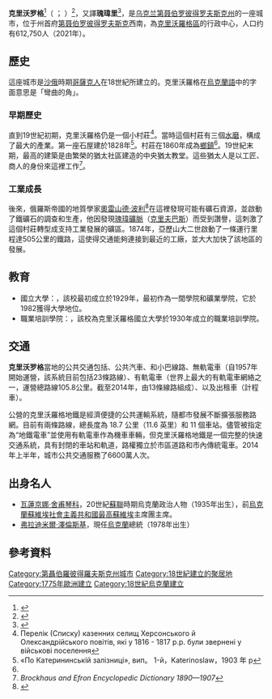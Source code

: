 {{noteTA
|G1=地名
|1=zh-hans:第聂伯罗彼得罗夫斯克州;zh-hant:第聶伯羅彼得羅夫斯克州;zh-tw:聶伯彼得羅夫斯克州;
|2=zh-hans:第聂伯罗彼得罗夫斯克;zh-hant:第聶伯羅彼得羅夫斯克;zh-tw:聶伯城;
|3=zh-hans:第聂伯河;zh-hant:第聶伯河;zh-tw:聶伯河;
|4=zh-hans:克里沃罗格;zh-hant:克里沃羅格;zh-tw:克里維里赫;
}}
{{Infobox Settlement
| name =克里沃罗格
| native_name = {{lang|uk|Криви́й Ріг}}
| settlement_type  = 城市
| image_skyline = KR City collage.png
| imagesize = 
| image_caption = 
| image_flag = Banner of Kryvyi Rih.svg
| image_shield = Coat of Arms of Kryvyi Rih.svg
| image_blank_emblem  = Kryvyi Rih Logotype 06.png
| pushpin_map = Ukraine
| pushpin_label_position = bottom
| subdivision_type = 国家
| subdivision_name = {{UKR}}
| subdivision_type1 = [[乌克兰行政区划|州]]
| subdivision_name1 = [[第聂伯罗彼得罗夫斯克州|第聂伯罗彼得罗夫斯克州]]
| subdivision_type2 = [[区_(乌克兰)|区]]
| subdivision_name2 = [[克里沃羅格區|克里沃羅格區]]
| established_title = 成立
| established_date = 1775年
| established_title1 = 成為城鎮
| established_date1 = 1860年
| established_title2 = 成為城市
| established_date2 = 1919年
| elevation_footnotes = <ref>{{cite web|title=Kryvyi Rih (Ternopil Oblast, Kryvyi Rih Raion)|url=http://weather.in.ua/en/dnepropetrovskaja/12267|work=weather.in.ua|access-date=27 February 2012|archive-date=2022-05-05|archive-url=https://web.archive.org/web/20220505081439/https://weather.in.ua/en/dnepropetrovskaja/12267}}</ref>
| elevation_m = 84
| unit_pref = Metric
| area_footnotes = 
| area_total_km2 = 430
| area_land_km2 = 
| area_water_km2 = 
| area_water_percent = 
| area_note = 
| population_footnotes = 
| population_total = 680,000<ref>{{cite web |url= https://www.0564.ua/news/3298707/reestr-tergromady-v-krivom-roge-opublikovali-kolicestvo-naselenia-goroda-na-nacalo-2022-goda |title= Реестр тергромады: в Кривом Роге опубликовали количество населения города на начало 2022 года |publisher= 0564.ua |language= ru |access-date= 2022-02-27 |archive-date= 2022-05-05 |archive-url= https://web.archive.org/web/20220505081400/https://www.0564.ua/news/3298707/reestr-tergromady-v-krivom-roge-opublikovali-kolicestvo-naselenia-goroda-na-nacalo-2022-goda }}</ref>
| population_as_of = 2022年1月
| population_rank = 第7名
| population_density_km2 = auto
| population_note = 2017
| population_metro = 1,140,500
| population_demonym = Kryvorizhets, Kryvorozhanka, Kryvorizhtsi
| timezone = [[欧洲东部时间|EEST]]
| utc_offset = +2
| timezone_DST = [[欧洲东部夏令时间|EET]]
| utc_offset_DST = +3
| postal_code_type = [[邮政编码|邮政编码]]
| postal_code = 50000-50479
| area_code_type = [[电话号码分类计划|电话号码分类计划]]
| area_code = +380 56(4)
| website = {{URL|https://krmisto.gov.ua/}}
}}

'''克里沃罗格'''<ref>{{cite news | url = https://www.chinanews.com.cn/gj/shipin/cns-d/2022/02-28/news918148.shtml | title = 联合国难民署首辆援助物资卡车抵达乌克兰克里沃罗格 | publisher = 中国新闻网 | date = 2022-02-28 | accessdate = 2022-02-28 | archive-date = 2022-03-01 | archive-url = https://web.archive.org/web/20220301004427/https://www.chinanews.com.cn/gj/shipin/cns-d/2022/02-28/news918148.shtml }}</ref>（{{lang-uk|Кривий Ріг|Kryvyi Rih<ref>牛津字典. "[http://www.oxforddictionaries.com/definition/english/Kryvyi-Rih?q=Kryvyi+Rih Kryvyi Rih] {{Wayback|url=http://www.oxforddictionaries.com/definition/english/Kryvyi-Rih?q=Kryvyi+Rih |date=20150924121953 }}". [[牛津大學出版社|牛津大學出版社]], 2013. Accessed 27 August 2013.</ref>}} {{IPA-uk|krɪˌwɪj ˈr⁽ʲ⁾iɦ|}}；{{lang-ru|Кривой Рог}} {{IPA-ru|krʲɪˌvoj ˈrok|}}）<ref>{{cite web |url= http://kryvyirih.dp.ua/pro_misto_kriviy_rig/zagalna_informatsiya/demografichna_situatsiya |title= UA population estimates |publisher= Office for National Statistics |archive-url= https://web.archive.org/web/20141102004146/http://kryvyirih.dp.ua/pro_misto_kriviy_rig/zagalna_informatsiya/demografichna_situatsiya |archive-date= 2014-11-02 |url-status= dead }}</ref>，又譯'''瑰瑋里'''<ref>{{Cite book|url=https://www.sanmin.com.tw/Product/index/010317404|title = 烏克蘭史――西方的梁山泊，增訂二版|isbn = 9789571472911|author = 王承宗|date = 6 April 2022}}</ref>，是[[乌克兰|乌克兰]][[第聂伯罗彼得罗夫斯克州|第聂伯罗彼得罗夫斯克州]]的一座城市，位于州首府[[第聂伯罗彼得罗夫斯克|第聂伯罗彼得罗夫斯克]]西南，為[[克里沃羅格區|克里沃羅格區]]的行政中心，人口约有612,750人（2021年）。

==歷史==
這座城市是[[沙俄|沙俄]]時期[[哥薩克人|哥薩克人]]在18世紀所建立的。克里沃羅格在[[烏克蘭語|烏克蘭語]]中的字面意思是「彎曲的角」。
===早期歷史===
直到19世紀初期，克里沃羅格仍是一個小村莊<ref>Перелік (Списку) казенних селищ Херсонського й Олександрійського повітів, які у 1816 - 1817 р.р. були звернені у військові поселення</ref>。當時這個村莊有三個[[水磨|水磨]]，構成了最大的產業。第一座石屋建於1828年<ref>«По Катерининській залізниці», вип。 1-й，Katerinoslaw，1903 年 р</ref>。村莊在1860年成為[[鄉鎮|鄉鎮]]<ref name="encdict"/>。19世紀末期，最高的建築是由繁榮的猶太社區建造的中央猶太教堂。這些猶太人是以工匠、商人的身份來這裡工作<ref name="encdict">''Brockhaus and Efron Encyclopedic Dictionary 1890—1907''</ref>。

===工業成長===
後來，俄羅斯帝國的地質學家[[奧雷山德·波利|奧雷山德·波利]]<ref>{{Cite book|url = https://books.google.com/books?id=ADsXhFeJ2UEC&q=exploited+until+Alexander+Pol%2C+a+rich+landowner&pg=PA407|title = The Development of the Economies of Continental Europe 1850-1914 (Routledge Revivals)|isbn = 9781136810886|last1 = Milward|first1 = Alan|last2 = Saul|first2 = S. B.|date = 6 August 2012|access-date = 2022-02-26|archive-date = 2022-05-05|archive-url = https://web.archive.org/web/20220505081351/https://books.google.com/books?id=ADsXhFeJ2UEC&q=exploited+until+Alexander+Pol%2C+a+rich+landowner&pg=PA407}}</ref>在這裡發現可能有礦石資源，並啟動了鐵礦石的調查和生產，他因發現[[瑰瑋礦盆區|瑰瑋礦脈]]（[[克里夫巴斯|克里夫巴斯]]）而受到讚譽，這刺激了這個村莊轉型成支持工業發展的礦區。1874年，亞歷山大二世啟動了一條運行里程達505公里的鐵路，這使得交通能夠連接到最近的工廠，並大大加快了該地區的發展。

==教育==
* 國立大學：{{link-uk|克里沃羅格國立大學|Криворізький національний університет}}，該校最初成立於1929年，最初作為一間學院和礦業學院，它於1982獲得大學地位。
* 職業培訓學院：{{link-uk|克里沃羅格職訓學院|Криворізький_державний_педагогічний_університет}}，該校為克里沃羅格國立大學於1930年成立的職業培訓學院。

==交通==
'''克里沃罗格'''當地的公共交通包括{{link-uk|克里沃羅格地鐵|Криворізький_швидкісний_трамвай}}、公共汽車、和小巴線路、無軌電車（自1957年開始運營，該系統目前包括23條路線）、有軌電車（世界上最大的有軌電車網絡之一，運營總路線105.8公里。截至2014年，由13條線路組成）、以及出租車（計程車）。

公營的克里沃羅格地鐵是經濟便捷的公共運輸系統，隨都市發展不斷擴張服務路網。目前有兩條路線，總長度為 18.7 公里（11.6 英里）和 11 個車站。儘管被指定為“地鐵電車”並使用有軌電車作為機車車輛，但克里沃羅格地鐵是一個完整的快速交通系統，具有封閉的車站和軌道，路權獨立於市區道路和市內傳統電車。2014年上半年，城市公共交通服務了6600萬人次。

==出身名人==
* [[瓦蓮京娜·舍甫琴科|瓦蓮京娜·舍甫琴科]]，20世紀[[蘇聯|蘇聯]]時期烏克蘭政治人物（1935年出生），前[[烏克蘭蘇維埃社會主義共和國|烏克蘭蘇維埃社會主義共和國]][[最高蘇維埃|最高蘇維埃]]主席團主席。
* [[弗拉迪米爾·澤倫斯基|弗拉迪米爾·澤倫斯基]]，現任[[烏克蘭|烏克蘭]]總統（1978年出生）

==參考資料==
{{reflist|35em}}

{{Authority control}}

{{DEFAULTSORT:Kryvyi Rih}}
[[Category:第聶伯羅彼得羅夫斯克州城市|Category:第聶伯羅彼得羅夫斯克州城市]]
[[Category:18世紀建立的聚居地|Category:18世紀建立的聚居地]]
[[Category:1775年歐洲建立|Category:1775年歐洲建立]]
[[Category:18世紀烏克蘭建立|Category:18世紀烏克蘭建立]]
